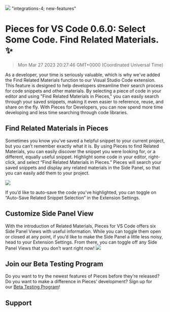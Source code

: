 ![](https://uploads-ssl.webflow.com/6143afec68f555387049efb3/6408c56fa51c0a2bea1a5e63_vscode060_2961d743d5212bfdf2ca2e82b09ab361_2000.jpeg)
"integrations-4; new-features"
# Pieces for VS Code 0.6.0: Select Some Code. Find Related Materials. ✨
> Mon Mar 27 2023 20:27:46 GMT+0000 (Coordinated Universal Time)

As a developer, your time is seriously valuable, which is why we&#x27;ve added the Find Related Materials function to our Visual Studio Code extension. This feature is designed to help developers streamline their search process for code snippets and other materials. By selecting a piece of code in your editor and using &quot;Find Related Materials in Pieces,&quot; you can easily search through your saved snippets, making it even easier to reference, reuse, and share on the fly. With Pieces for Developers, you can now spend more time developing and less time searching through code libraries.

## Find Related Materials in Pieces
Sometimes you know you’ve saved a helpful snippet to your current project, but you can’t remember exactly what it is. By using Pieces to find Related Materials, you can easily discover the snippet you were looking for, or a different, equally useful snippet.
Highlight some code in your editor, right-click, and select “Find Related Materials in Pieces.” Pieces will search your saved snippets and display any related materials in the Side Panel, so that you can easily add them to your project.

![](ps://uploads-ssl.webflow.com/6143afec68f555387049efb3/6408ab0cfd068f4a20b65768_related-snippets_44facb3c8e7c4a635911a234c8a22839.gif)

If you’d like to auto-save the code you’ve highlighted, you can toggle on “Auto-Save Related Snippet Selection” in the Extension Settings.

## Customize Side Panel View
With the introduction of Related Materials, Pieces for VS Code offers six Side Panel Views with useful information. While you can toggle them open or closed at any point, if you’d like to make the Side Panel a little less noisy, head to your Extension Settings. From there, you can toggle off any Side Panel Views that you don’t want right now!
![](l.webflow.com/6143afec68f555387049efb3/6408ab0bfd068f4c50b6575d_screenshot-2023-03-07-at-35833-pm_83638ff6d4c1ac5aab51259d21fb89d5_800.jpeg)

## Join our Beta Testing Program
Do you want to try the newest features of Pieces before they’re released? Do you want to make a difference in Pieces’ development? Sign up for our <a href="https://getpieces.typeform.com/to/XGGlUqEI" target="_blank" rel="noopener noreferrer">Beta Testing Program</a>!

## Support
